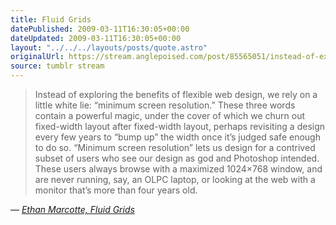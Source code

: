 ```yaml
---
title: Fluid Grids
datePublished: 2009-03-11T16:30:05+00:00
dateUpdated: 2009-03-11T16:30:05+00:00
layout: "../../../layouts/posts/quote.astro"
originalUrl: https://stream.anglepoised.com/post/85565051/instead-of-exploring-the-benefits-of-flexible-web
source: tumblr stream
---
```


> Instead of exploring the benefits of flexible web design, we rely on a little white lie: “minimum screen resolution.” These three words contain a powerful magic, under the cover of which we churn out fixed-width layout after fixed-width layout, perhaps revisiting a design every few years to “bump up” the width once it’s judged safe enough to do so. “Minimum screen resolution” lets us design for a contrived subset of users who see our design as god and Photoshop intended. These users always browse with a maximized 1024×768 window, and are never running, say, an OLPC laptop, or looking at the web with a monitor that’s more than four years old.

— <cite>[Ethan Marcotte, _Fluid Grids_](https://alistapart.com/article/fluidgrids/)</cite>
